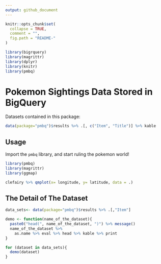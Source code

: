```yaml
---
output: github_document
---
```


<!-- README.md is generated from README.Rmd. Please edit that file -->

```r
knitr::opts_chunk$set(
  collapse = TRUE,
  comment = "",
  fig.path = "README-"
)
```

```r
library(bigrquery)
library(magrittr)
library(dplyr)
library(knitr)
library(pmbq)
```

# Pokemon Sightings Data Stored in BigQuery

Datasets contained in this package:

```r
data(package="pmbq")$results %>% .[, c("Item", "Title")] %>% kable
```

## Usage

Import the `pmbq` library, and start ruling the pokemon world!

```r
library(pmbq)
library(magrittr)
library(ggmap)

clefairy %>% qmplot(x= longitude, y= latitude, data = .)
```


## The Detail of The Dataset

```r
data_sets<- data(package="pmbq")$results %>% .[,"Item"] 

demo <- function(name_of_the_dataset){
  paste0("head(", name_of_the_dataset, ")") %>% message()
  name_of_the_dataset %>%
    as.name %>% eval %>% head %>% kable %>% print
}

for (dataset in data_sets){
  demo(dataset)
}
```

